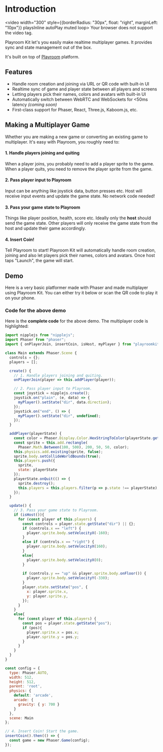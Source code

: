 # Introduction

<video width="300" style={{borderRadius: "30px", float: "right", marginLeft: "10px"}} playsInline autoPlay muted loop>
  <source src="/control.mp4" type="video/mp4" />
  Your browser does not support the video tag.
</video>


Playroom Kit let's you easily make realtime multiplayer games. It provides sync and state management out of the box. 

It's built on top of [Playroom](https://joinplayroom.com) platform.

<div style={{clear: "both"}}></div>

## Features
- Handle room creation and joining via URL or QR code with built-in UI
- Realtime sync of game and player state between all players and screens
- Letting players pick their names, colors and avatars with built-in UI
- Automatically switch between WebRTC and WebSockets for &lt;50ms latency *(coming soon)*
- First-class support for Phaser, React, Three.js, Kaboom.js, etc.


## Making a Multiplayer Game
Whether you are making a new game or converting an existing game to multiplayer. It's easy with Playroom, you roughly need to:

#### 1. Handle players joining and quiting
When a player joins, you probably need to add a player sprite to the game. When a player quits, you need to remove the player sprite from the game.

#### 2. Pass player input to Playroom
Input can be anything like joystick data, button presses etc. Host will receive input events and update the game state. No network code needed!

#### 3. Pass your game state to Playroom
Things like player position, health, score etc. Ideally only the **host** should send the game state. Other players will only receive the game state from the host and update their game accordingly.

#### 4. Insert Coin!
Tell Playroom to start! Playroom Kit will automatically handle room creation, joining and also let players pick their names, colors and avatars. Once host taps "Launch", the game will start.

## Demo

Here is a very basic platformer made with Phaser and made multiplayer using Playroom Kit. You can either try it below or scan the QR code to play it on your phone.


<Preview src="/demos/phaser1.html" />


### Code for the above demo
Here is the **complete code** for the above demo. The multiplayer code is highlighted: 


```js {11,14-20,33-36,43,57-60,65-69,90-92} filename="Without Multiplayer"
import nipplejs from "nipplejs";
import Phaser from "phaser";
import { onPlayerJoin, insertCoin, isHost, myPlayer } from "playroomkit";

class Main extends Phaser.Scene {
  controls = {};
  players = []; 

  create() {
    // 1. Handle players joining and quiting.
    onPlayerJoin(player => this.addPlayer(player));

    // 2. Pass player input to Playroom.
    const joystick = nipplejs.create();
    joystick.on("plain", (e, data) => {
      myPlayer().setState("dir", data.direction);
    });
    joystick.on("end", () => {
      myPlayer().setState("dir", undefined);
    });
  }

  addPlayer(playerState) {
    const color = Phaser.Display.Color.HexStringToColor(playerState.getProfile().color.hex).color
    const sprite = this.add.rectangle(
      Phaser.Math.Between(100, 500), 200, 50, 50, color);
    this.physics.add.existing(sprite, false);
    sprite.body.setCollideWorldBounds(true);
    this.players.push({
      sprite,
      state: playerState
    });
    playerState.onQuit(() => {
      sprite.destroy();
      this.players = this.players.filter(p => p.state !== playerState);
    });
  }

  update() {
    // 3. Pass your game state to Playroom.
    if (isHost()){
      for (const player of this.players) {
        const controls = player.state.getState("dir") || {};
        if (controls.x == "left") {
          player.sprite.body.setVelocityX(-160);
        }
        else if (controls.x == "right") {
          player.sprite.body.setVelocityX(160);
        }
        else{
          player.sprite.body.setVelocityX(0);
        }
    
        if (controls.y == "up" && player.sprite.body.onFloor()) {
          player.sprite.body.setVelocityY(-330);
        }
        player.state.setState("pos", {
          x: player.sprite.x,
          y: player.sprite.y,
        });
      }
    }
    else{
      for (const player of this.players) {
        const pos = player.state.getState("pos");
        if (pos){
          player.sprite.x = pos.x;
          player.sprite.y = pos.y;
        }
      }
    }
  }
}

const config = {
  type: Phaser.AUTO,
  width: 512,
  height: 512,
  parent: 'root',
  physics: {
    default: 'arcade',
    arcade: {
      gravity: { y: 700 }
    }
  },
  scene: Main
};

// 4. Insert Coin! Start the game.
insertCoin().then(() => {
  const game = new Phaser.Game(config);
});

```
